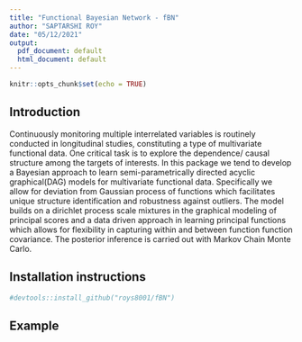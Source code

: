 ```yaml
---
title: "Functional Bayesian Network - fBN"
author: "SAPTARSHI ROY"
date: "05/12/2021"
output:
  pdf_document: default
  html_document: default
---
```


```r
knitr::opts_chunk$set(echo = TRUE)
```

## Introduction

Continuously monitoring multiple interrelated variables is routinely conducted in longitudinal studies, constituting a type of multivariate functional data. One critical task is to explore the dependence/ causal structure among the targets of interests. In this package we tend to develop a Bayesian approach to learn semi-parametrically directed acyclic graphical(DAG) models for multivariate functional data. Specifically we allow for deviation from Gaussian process of functions which facilitates unique structure identification and robustness against outliers. The model builds on a dirichlet process scale mixtures in the graphical modeling of principal scores and a data driven approach in learning principal functions which allows for flexibility in capturing within and between function function covariance. The posterior inference is carried out with Markov Chain Monte Carlo. 

## Installation instructions

```r
#devtools::install_github("roys8001/fBN")
```

## Example


```r
```

```r

```
